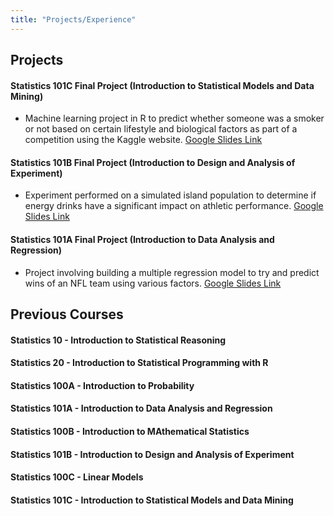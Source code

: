 ```yaml
---
title: "Projects/Experience"
---
```


## Projects

#### Statistics 101C Final Project (Introduction to Statistical Models and Data Mining)
- Machine learning project in R to predict whether someone was a smoker or not based on certain lifestyle and biological factors as part of a competition using the Kaggle website. [Google Slides Link](https://docs.google.com/presentation/d/1ozBFodJBxps4U9hkx_eGGpnwcKITCoNoyIWxfaBNY-Q/edit#slide=id.g2a161431db0_0_54)

#### Statistics 101B Final Project (Introduction to Design and Analysis of Experiment)
- Experiment performed on a simulated island population to determine if energy drinks have a significant impact on athletic performance. [Google Slides Link](https://docs.google.com/presentation/d/1ozBFodJBxps4U9hkx_eGGpnwcKITCoNoyIWxfaBNY-Q/edit#slide=id.g2a161431db0_0_54)

#### Statistics 101A Final Project (Introduction to Data Analysis and Regression)
- Project involving building a multiple regression model to try and predict wins of an NFL team using various factors. [Google Slides Link](https://docs.google.com/presentation/d/1ABkCrryNkFEnjbylDbhy7L88r2qF9sKF6N6PCOl4614/edit#slide=id.p)

## Previous Courses

#### Statistics 10 - Introduction to Statistical Reasoning

#### Statistics 20 - Introduction to Statistical Programming with R

#### Statistics 100A - Introduction to Probability

#### Statistics 101A - Introduction to Data Analysis and Regression

#### Statistics 100B - Introduction to MAthematical Statistics

#### Statistics 101B - Introduction to Design and Analysis of Experiment

#### Statistics 100C - Linear Models

#### Statistics 101C - Introduction to Statistical Models and Data Mining